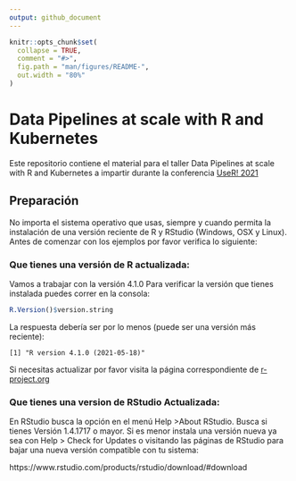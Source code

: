 ```yaml
---
output: github_document
---
```


<!-- README.md is generated from README.Rmd. Please edit that file -->

```r
knitr::opts_chunk$set(
  collapse = TRUE,
  comment = "#>",
  fig.path = "man/figures/README-",
  out.width = "80%"
)
```

# Data Pipelines at scale with R and Kubernetes

<!-- badges: start -->
<!-- badges: end -->

Este repositorio contiene el material para el taller Data Pipelines at scale 
with R and Kubernetes a impartir durante la conferencia [UseR! 2021](https://user2021.r-project.org/)

## Preparación 

No importa el sistema operativo que usas, siempre y cuando permita la instalación de una versión reciente de R y RStudio (Windows, OSX y Linux). Antes de comenzar con los ejemplos por favor verifica lo siguiente:

### **Que tienes una versión de R actualizada:** 
Vamos a trabajar con la versión 4.1.0 Para verificar la versión que tienes instalada puedes correr en la consola:

```r
R.Version()$version.string
```

La respuesta debería ser por lo menos (puede ser una versión más reciente):

    [1] "R version 4.1.0 (2021-05-18)"

Si necesitas actualizar por favor visita la página correspondiente de 
[r-project.org](https://cloud.r-project.org/)

### **Que tienes una version de RStudio Actualizada:**
En RStudio busca la opción en el menú Help >About RStudio. Busca si tienes Versión 1.4.1717 o mayor. Si es menor instala una versión nueva ya sea con Help > Check for Updates o visitando las páginas de RStudio para bajar una nueva versión compatible con tu sistema:

https://www.rstudio.com/products/rstudio/download/#download



